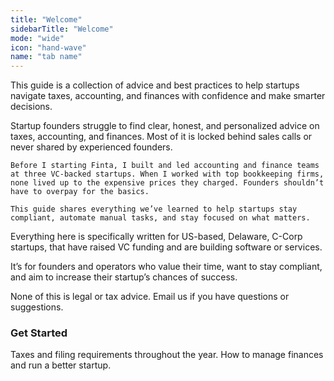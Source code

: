 ```yaml
---
title: "Welcome"
sidebarTitle: "Welcome"
mode: "wide"
icon: "hand-wave"
name: "tab name"
---
```


This guide is a collection of advice and best practices to help startups navigate taxes, accounting, and finances with confidence and make smarter decisions.


<AccordionGroup>
  <Accordion title="Why This Guide">
      Startup founders struggle to find clear, honest, and personalized advice on taxes, accounting, and finances. Most of it is locked behind sales calls or never shared by experienced founders.
    
    Before I starting Finta, I built and led accounting and finance teams at three VC-backed startups. When I worked with top bookkeeping firms, none lived up to the expensive prices they charged. Founders shouldn’t have to overpay for the basics.
    
    This guide shares everything we’ve learned to help startups stay compliant, automate manual tasks, and stay focused on what matters.
  </Accordion>

  <Accordion title="Written For Startups">
      Everything here is specifically written for US-based, Delaware, C-Corp startups, that have raised VC funding and are building software or services.

It’s for founders and operators who value their time, want to stay compliant, and aim to increase their startup’s chances of success.
  </Accordion>

  <Accordion title="Disclaimer">
None of this is legal or tax advice. Email us if you have questions or suggestions.
  </Accordion>
</AccordionGroup>


### Get Started
<CardGroup cols={2}>
  <Card title="Compliance Deadlines" icon="calendar" href="/deadlines">
    Taxes and filing requirements throughout the year.
  </Card>

  <Card title="Best Practices" icon="award" href="/stack">
    How to manage finances and run a better startup.
  </Card>
</CardGroup>